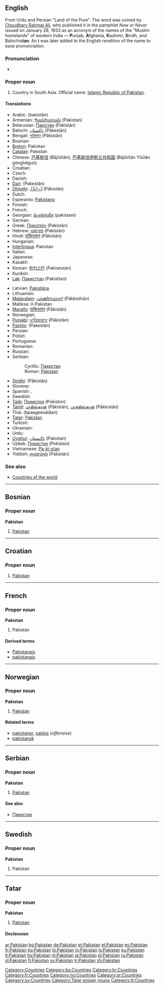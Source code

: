 {{wikipedia}}
==English==

From Urdu and Persian {{FAchar|[[پاکستان]]}} "Land of the Pure".  The word was coined by [[w:Choudhary Rahmat Ali|Choudhary Rahmat Ali]], who published it in the pamphlet ''Now or Never'' issued on January 28, 1933 as an acronym of the names of the "Muslim homelands" of western India — '''P'''unjab, '''A'''fghania, '''K'''ashmir, '''S'''indh,  and Balochis'''tan'''. An '''i''' was later added to the English rendition of the name to ease pronunciation.

===Pronunciation===
*{{IPA|/ˈpaːkɪst̪aːn/}}

===Proper noun===
{{en-proper noun}}

# Country in South Asia. Official name: [[w:Islamic Republic of Pakistan|Islamic Republic of Pakistan]].

====Translations====
{{trans-top|country in South Asia}}
* Arabic: {{ARchar|[[باكستان]]}} (bakistān)
* Armenian: [[Պակիստան]] (Pakistan)
* Belarusian: [[Пакістан]] (Pakistán) {{m}}
* Balochi: [[پاکستان]] (Pākestān)
* Bengali: [[পাকিস্তান]] (Pākistān)
* Bosnian: {{t-|bs|Pakistan|m}}
* [[Breton]]: Pakistan
* [[Catalan]]: Pakistan
* Chinese: [[巴基斯坦]] (Bājīsītǎn), [[巴基斯坦伊斯兰共和国]] (Bājīsītǎn Yīsīlán gònghéguó)
* Croatian: {{t-|hr|Pakistan|m}}
* Czech: {{t-|cs|Pákistán|m}}
* Danish: {{t-|da|Pakistan}}
* [[Dari]]: {{FAchar|[[پاکستان]]}} (Pakestân)
* [[Dhivehi]]: [[ޕާކިސްތާން]] (Pākistān)
* Dutch: {{t+|nl|Pakistan}}
* Esperanto: [[Pakistano]]
* Finnish: {{t+|fi|Pakistan}}
* French: {{t+|fr|Pakistan|m}}
* Georgian: [[პაკისტანი]] (pakistani)
* German: {{t+|de|Pakistan}}
* Greek: [[Πακιστάν]] (Pakistán) {{n}}
* Hebrew: [[פקיסטן]] (Pakistán)
* Hindi: [[पाकिस्तान]] (Pākistān)
* Hungarian: {{t|hu|Pakisztán}}
* [[Interlingua]]: Pakistan
* Italian: {{t-|it|Pakistan|m}}
* Japanese: {{t+|ja|パキスタン|tr=Pakisutan|sc=Jpan}}
* Kazakh: {{t-|kk|Пәкістан|tr=Pækistan|sc=RUchar|xs=Kazakh}}
* Korean: [[파키스탄]] (Pakiseutan)
* Kurdish: {{t-|ku|پاکستان|sc=KUchar}}
* [[Lak]]: [[Пакисттан]] (Pakisttan)
{{trans-mid}}
* Latvian: [[Pakistāna]]
* Lithuanian: {{t+|lt|Pakistanas|xs=Lithuanian}}
* [[Malayalam]]: [[പാക്കിസ്ഥാന്]] (Pākkisthān)
* Maltese: il-Pakistan
* [[Marathi]]: [[पाकिस्तान]] (Pākistān)
* Norwegian: {{t-|no|Pakistan}}
* [[Punjabi]]: [[ਪਾਕਿਸਤਾਨ]] (Pākistān)
* [[Pashto]]: {{FAchar|[[پاکستان]]}} (Pakestân)
* Persian: {{t-|fa|پاکستان|tr=Pakestân|sc=FAchar|xs=Persian}}
* Polish: {{t+|pl|Pakistan}}
* Portuguese: {{t+|pt|Paquistão|m}}
* Romanian: {{t-|ro|Pakistan|n}}
* Russian: {{t+|ru|Пакистан|m|tr=Pakistán|sc=Cyrl}}
* Serbian:
*: Cyrillic: [[Пакистан#Serbian|Пакистан]] {{m}}
*: Roman: [[Pakistan#Serbian|Pakistan]] {{m}}
* [[Sindhi]]: {{SDchar|[[پاڪستان]]}} (Pākistān)
* Slovene: {{t+|sl|Pakistan|m}}
* Spanish: {{t+|es|Pakistán|m}}, {{t+|es|Paquistán|m}}
* Swedish: {{t+|sv|Pakistan}}
* [[Tajik]]: [[Покистон]] (Pokiston)
* [[Tamil]]: [[பாகிஸ்தான்]] (Pākistān), [[பாக்கிஸ்தான்]] (Pākkistān)
* Thai: {{THchar|[[ปากีสถาน]]}} (bpaageesàtăan)
* [[Tatar]]: [[Pakistan#Tatar|Pakistan]]
* Turkish: {{t+|tr|Pakistan}}
* Ukrainian: {{t-|uk|Пакистан|m|tr=Pakistán|sc=Cyrl|xs=Ukrainian}}
* Urdu: {{t-|ur|پاکستان|tr=Pākistān|sc=URchar|xs=Urdu}}
* [[Uyghur]]: [[ﭘﺎﻛﯩﺴﺘﺎﻥ]] (Pakistan)
* Uzbek: [[Покистон]] (Pokiston)
* Vietnamese: [[Pa-ki-xtan]]
* Yiddish: [[פאַקיסטאַן]] (Pakistán)
{{trans-bottom}}

===See also===
* [[Appendix:Countries of the world|Countries of the world]]

[[Category:Countries]]

----

==Bosnian==

===Proper noun===
'''Pakistan''' {{m}}

# [[Pakistan#English|Pakistan]]

[[Category:bs:Countries]]

----

==Croatian==

===Proper noun===
{{infl|hr|proper noun|g=m}}

# [[#English|Pakistan]]

[[Category:hr:Countries]]

----

==French==

===Proper noun===
'''Pakistan''' {{m}}

# Pakistan

====Derived terms====
*[[Pakistanais]]
*[[pakistanais]]

[[Category:fr:Countries]]

----

==Norwegian==

===Proper noun===
'''Pakistan'''

# [[#English|Pakistan]]

====Related terms====
*[[pakistaner]], [[pakkis]] (''offensive'')
*[[pakistansk]]

[[Category:no:Countries]]

----

==Serbian==

===Proper noun===
'''Pakistan''' {{m}}

# [[Pakistan#English|Pakistan]]

====See also====
*[[Пакистан#Serbian|Пакистан]]

[[Category:sr:Countries]]

----

==Swedish==

===Proper noun===
'''Pakistan'''

# Pakistan

[[Category:sv:Countries]]

----

==Tatar==

===Proper noun===
'''Pakistan'''

# [[Pakistan#English|Pakistan]]

====Declension====
{{tt-latin-noun|nıñ|ga|nı|da|dan}}

[[Category:Tatar proper nouns]]
[[Category:tt:Countries]]

[[ar:Pakistan]]
[[bg:Pakistan]]
[[de:Pakistan]]
[[et:Pakistan]]
[[el:Pakistan]]
[[es:Pakistan]]
[[fr:Pakistan]]
[[ko:Pakistan]]
[[hi:Pakistan]]
[[io:Pakistan]]
[[is:Pakistan]]
[[ku:Pakistan]]
[[lt:Pakistan]]
[[hu:Pakistan]]
[[nl:Pakistan]]
[[ja:Pakistan]]
[[pl:Pakistan]]
[[ru:Pakistan]]
[[sl:Pakistan]]
[[fi:Pakistan]]
[[sv:Pakistan]]
[[tr:Pakistan]]
[[zh:Pakistan]]